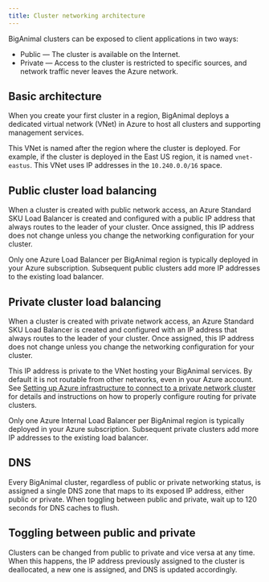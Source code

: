 ```yaml
---
title: Cluster networking architecture
---
```


BigAnimal clusters can be exposed to client applications in two ways:

-   Public — The cluster is available on the Internet.
-   Private — Access to the cluster is restricted to specific
    sources, and network traffic never leaves the Azure network.

## Basic architecture

When you create your first cluster in a region, BigAnimal deploys a
dedicated virtual network (VNet) in Azure to host all clusters and
supporting management services.

This VNet is named after the region where the cluster is deployed. 
For example, if the cluster is deployed in the East US region, it is
named `vnet-eastus`. This VNet uses IP addresses in the
`10.240.0.0/16` space.

## Public cluster load balancing

When a cluster is created with public network access, an Azure
Standard SKU Load Balancer is created and configured with a public IP
address that always routes to the leader of your cluster. Once
assigned, this IP address does not change unless you change the
networking configuration for your cluster.

Only one Azure Load Balancer per BigAnimal region is typically deployed in your Azure
subscription. Subsequent public clusters add more
IP addresses to the existing load balancer.

## Private cluster load balancing

When a cluster is created with private network access, an Azure
Standard SKU Load Balancer is created and configured with an IP
address that always routes to the leader of your cluster. Once
assigned, this IP address does not change unless you change the
networking configuration for your cluster.

This IP address is private to the VNet hosting your BigAnimal
services. By default it is not routable from other networks, even in
your Azure account. See [Setting up Azure infrastructure to connect to a private network cluster](../../using_cluster/02_connecting_your_cluster/#setting-up-azure-infrastructure-to-connect-to-a-private-network-cluster) for details and instructions
on how to properly configure routing for private clusters.

Only one Azure Internal Load Balancer per BigAnimal region is typically deployed in your
Azure subscription. Subsequent private clusters add more IP addresses to the existing load balancer.

## DNS

Every BigAnimal cluster, regardless of public or private networking
status, is assigned a single DNS zone that maps to its exposed IP
address, either public or private. When toggling between public and
private, wait up to 120 seconds for DNS caches to flush.

## Toggling between public and private

Clusters can be changed from public to private and vice versa at any
time. When this happens, the IP address previously assigned to the
cluster is deallocated, a new one is assigned, and DNS is updated
accordingly.
